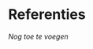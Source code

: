 # Referenties {-}
<div id="refs"></div>

<!--
Eventueel opsplitsen in sleutelreferentie en overige referenties.
-->

*Nog toe te voegen*